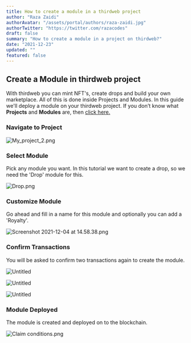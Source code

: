 ```yaml
---
title: How to create a module in a thirdweb project
author: "Raza Zaidi"
authorAvatar: "/assets/portal/authors/raza-zaidi.jpg"
authorTwitter: "https://twitter.com/razacodes"
draft: false
summary: "How to create a module in a project on thirdweb?"
date: "2021-12-23"
updated: ""
featured: false
---
```


## Create a Module in thirdweb project

With thirdweb you can mint NFT's, create drops and build your own marketplace. All of this is done inside Projects and Modules. In this guide we'll deploy a module on your thirdweb project. If you don’t know what **Projects** and **Modules** are, then [click here.](/portal/learn/introduction)

### Navigate to Project

![My_project_2.png](./My_project_2.png)

### Select Module

Pick any module you want. In this tutorial we want to create a drop, so we need the 'Drop' module for this.

![Drop.png](./Drop.png)

### Customize Module

Go ahead and fill in a name for this module and optionally you can add a 'Royalty'.

![Screenshot 2021-12-04 at 14.58.38.png](./add-module.png)

### Confirm Transactions

You will be asked to confirm two transactions again to create the module.

![Untitled](./adding-module.png)

<ImageSideToSide>

![Untitled](./metamask4.png)

![Untitled](./metamask5.png)

</ImageSideToSide>

### Module Deployed

The module is created and deployed on to the blockchain.

![Claim conditions.png](./Claim_conditions.png)

<MdxNavigation>
  <MdxNavigationItem href="/portal/learn/projects" title="Project" />
  <MdxNavigationItem
    href="/portal/learn/modules/nft-collection"
    title="NFT-Collection"
    next
  />
</MdxNavigation>
